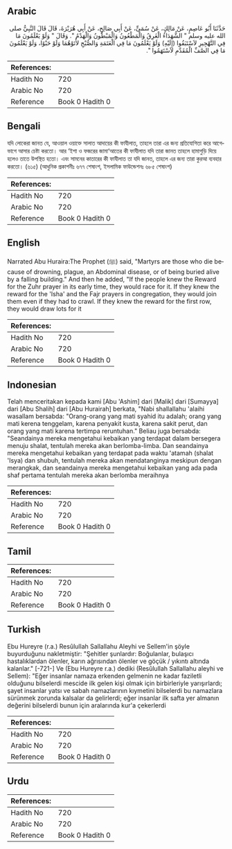 ## Arabic


<div dir="rtl" lang="ar" style={{fontSize:'larger',backgroundColor:'#f8f9fa',padding:20}}>
حَدَّثَنَا أَبُو عَاصِمٍ، عَنْ مَالِكٍ، عَنْ سُمَىٍّ، عَنْ أَبِي صَالِحٍ، عَنْ أَبِي هُرَيْرَةَ، قَالَ قَالَ النَّبِيُّ صلى الله عليه وسلم ‏"‏ الشُّهَدَاءُ الْغَرِقُ وَالْمَطْعُونُ وَالْمَبْطُونُ وَالْهَدْمُ ‏"‏‏.‏ وَقَالَ ‏"‏ وَلَوْ يَعْلَمُونَ مَا فِي التَّهْجِيرِ لاَسْتَبَقُوا ‏(‏إِلَيْهِ‏)‏ وَلَوْ يَعْلَمُونَ مَا فِي الْعَتَمَةِ وَالصُّبْحِ لأَتَوْهُمَا وَلَوْ حَبْوًا، وَلَوْ يَعْلَمُونَ مَا فِي الصَّفِّ الْمُقَدَّمِ لاَسْتَهَمُوا ‏"‏‏.‏
</div>
<div style={{backgroundColor:'#f8f9fa',padding:20, marginBottom: 10}}><table> <thead> <tr> <th>References:</th> <th></th> </tr> </thead> <tbody><tr><td>Hadith No</td><td>720</td></tr><tr><td>Arabic No</td><td>720</td></tr><tr><td>Reference</td><td>Book 0 Hadith 0</td></tr></tbody></table></div>

## Bengali


<div dir="ltr" lang="bn" style={{fontSize:'larger',backgroundColor:'#f8f9fa',padding:20}}>
যদি লোকেরা জানত যে, আওয়াল ওয়াক্তে সালাত আদায়ের কী ফাযীলাত, তাহলে তারা এর জন্য প্রতিযোগিতা করে আগেভাগে আসার চেষ্টা করতো। আর ‘ইশা ও ফজরের জামা‘আতের কী ফাযীলাত যদি তারা জানত তাহলে হামাগুড়ি দিয়ে হলেও তাতে উপস্থিত হতো। এবং সামনের কাতারের কী ফাযীলাত তা যদি জানত, তাহলে এর জন্য তারা কুরআ ব্যবহার করতো। (৬১৫) (আধুনিক প্রকাশনীঃ ৬৭৭ শেষাংশ, ইসলামিক ফাউন্ডেশনঃ ৬৮৫ শেষাংশ)
</div>
<div style={{backgroundColor:'#f8f9fa',padding:20, marginBottom: 10}}><table> <thead> <tr> <th>References:</th> <th></th> </tr> </thead> <tbody><tr><td>Hadith No</td><td>720</td></tr><tr><td>Arabic No</td><td>720</td></tr><tr><td>Reference</td><td>Book 0 Hadith 0</td></tr></tbody></table></div>

## English


<div dir="ltr" lang="en" style={{fontSize:'larger',backgroundColor:'#f8f9fa',padding:20}}>
Narrated Abu Huraira:The Prophet (ﷺ) said, "Martyrs are those who die because of drowning, plague, an Abdominal disease, or of being buried alive by a falling building." And then he added, "If the people knew the Reward for the Zuhr prayer in its early time, they would race for it. If they knew the reward for the 'Isha' and the Fajr prayers in congregation, they would join them even if they had to crawl. If they knew the reward for the first row, they would draw lots for it
</div>
<div style={{backgroundColor:'#f8f9fa',padding:20, marginBottom: 10}}><table> <thead> <tr> <th>References:</th> <th></th> </tr> </thead> <tbody><tr><td>Hadith No</td><td>720</td></tr><tr><td>Arabic No</td><td>720</td></tr><tr><td>Reference</td><td>Book 0 Hadith 0</td></tr></tbody></table></div>

## Indonesian


<div dir="ltr" lang="id" style={{fontSize:'larger',backgroundColor:'#f8f9fa',padding:20}}>
Telah menceritakan kepada kami [Abu 'Ashim] dari [Malik] dari [Sumayya] dari [Abu Shalih] dari [Abu Hurairah] berkata, "Nabi shallallahu 'alaihi wasallam bersabda: "Orang-orang yang mati syahid itu adalah; orang yang mati kerena tenggelam, karena penyakit kusta, karena sakit perut, dan orang yang mati karena tertimpa reruntuhan." Beliau juga bersabda: "Seandainya mereka mengetahui kebaikan yang terdapat dalam bersegera menuju shalat, tentulah mereka akan berlomba-limba. Dan seandainya mereka mengetahui kebaikan yang terdapat pada waktu 'atamah (shalat 'Isya) dan shubuh, tentulah mereka akan mendatanginya meskipun dengan merangkak, dan seandainya mereka mengetahui kebaikan yang ada pada shaf pertama tentulah mereka akan berlomba meraihnya
</div>
<div style={{backgroundColor:'#f8f9fa',padding:20, marginBottom: 10}}><table> <thead> <tr> <th>References:</th> <th></th> </tr> </thead> <tbody><tr><td>Hadith No</td><td>720</td></tr><tr><td>Arabic No</td><td>720</td></tr><tr><td>Reference</td><td>Book 0 Hadith 0</td></tr></tbody></table></div>

## Tamil


<div dir="ltr" lang="ta" style={{fontSize:'larger',backgroundColor:'#f8f9fa',padding:20}}>

</div>
<div style={{backgroundColor:'#f8f9fa',padding:20, marginBottom: 10}}><table> <thead> <tr> <th>References:</th> <th></th> </tr> </thead> <tbody><tr><td>Hadith No</td><td>720</td></tr><tr><td>Arabic No</td><td>720</td></tr><tr><td>Reference</td><td>Book 0 Hadith 0</td></tr></tbody></table></div>

## Turkish


<div dir="ltr" lang="tr" style={{fontSize:'larger',backgroundColor:'#f8f9fa',padding:20}}>
Ebu Hureyre (r.a.) Resûlullah Sallallahu Aleyhi ve Sellem'in şöyle buyurduğunu nakletmiştir: "Şehitler şunlardır: Boğulanlar, bulaşıcı hastalıklardan ölenler, karın ağrısından ölenler ve göçük / yıkıntı altında kalanlar." [-721-] Ve (Ebu Hureyre r.a.) dediki (Resûlullah Sallallahu aleyhi ve Sellem): "Eğer insanlar namaza erkenden gelmenin ne kadar faziletli olduğunu bilselerdi mescide ilk gelen kişi olmak için birbirleriyle yarışırlardı; şayet insanlar yatsı ve sabah namazlarının kıymetini bilselerdi bu namazlara sürünmek zorunda kalsalar da gelirlerdi; eğer insanlar ilk safta yer almanın değerini bilselerdi bunun için aralarında kur'a çekerlerdi
</div>
<div style={{backgroundColor:'#f8f9fa',padding:20, marginBottom: 10}}><table> <thead> <tr> <th>References:</th> <th></th> </tr> </thead> <tbody><tr><td>Hadith No</td><td>720</td></tr><tr><td>Arabic No</td><td>720</td></tr><tr><td>Reference</td><td>Book 0 Hadith 0</td></tr></tbody></table></div>

## Urdu


<div dir="rtl" lang="ur" style={{fontSize:'larger',backgroundColor:'#f8f9fa',padding:20}}>

</div>
<div style={{backgroundColor:'#f8f9fa',padding:20, marginBottom: 10}}><table> <thead> <tr> <th>References:</th> <th></th> </tr> </thead> <tbody><tr><td>Hadith No</td><td>720</td></tr><tr><td>Arabic No</td><td>720</td></tr><tr><td>Reference</td><td>Book 0 Hadith 0</td></tr></tbody></table></div>